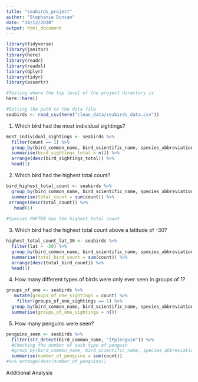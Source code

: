```yaml
---
title: "seabirds_project"
author: "Stephanie Duncan"
date: "14/12/2020"
output: html_document
---
```


```r
library(tidyverse)
library(janitor)
library(here)
library(readr)
library(readxl)
library(dplyr)
library(tidyr)
library(assertr)

#Testing where the top level of the project directory is
here::here()

#Setting the path to the data file
seabirds <- read_csv(here("clean_data/seabirds_data.csv"))
```

1. Which bird had the most individual sightings?
```r
most_individual_sightings <- seabirds %>% 
  filter(count == 1) %>% 
  group_by(bird_common_name, bird_scientific_name, species_abbreviation) %>% 
  summarise(bird_sightings_total = n()) %>% 
  arrange(desc(bird_sightings_total)) %>% 
  head(1)
```

2. Which bird had the highest total count?

```r
bird_highest_total_count <- seabirds %>% 
  group_by(bird_common_name, bird_scientific_name, species_abbreviation) %>% 
  summarise(total_count = sum(count)) %>% 
 arrange(desc(total_count)) %>% 
   head(1) 
  
#Species PUFTEN has the highest total count
```


3. Which bird had the highest total count above a latitude of -30?

```r
highest_total_count_lat_30 <- seabirds %>% 
  filter(lat > -30) %>% 
  group_by(bird_common_name, bird_scientific_name, species_abbreviation) %>% 
  summarise(total_bird_count = sum(count)) %>% 
  arrange(desc(total_bird_count)) %>% 
  head(1)
```


4. How many different types of birds were only ever seen in groups of 1?

```r
groups_of_one <- seabirds %>% 
   mutate(groups_of_one_sightings = count) %>% 
    filter(groups_of_one_sightings == 1) %>% 
  group_by(bird_common_name, bird_scientific_name, species_abbreviation) %>% 
  summarise(groups_of_one_sightings = n()) 
```


5. How many penguins were seen? 
```r
penguins_seen <- seabirds %>% 
  filter(str_detect(bird_common_name, "[Pp]enguin")) %>% 
  #Checking the number of each type of penguin
  #group_by(bird_common_name, bird_scientific_name, species_abbreviation) %>% 
  summarise(number_of_penguins = sum(count)) 
#%>% arrange(desc(number_of_penguins))
```

Additional Analysis




